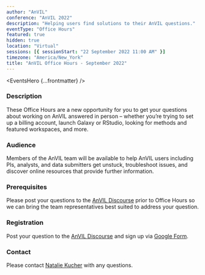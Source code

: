 ```yaml
---
author: "AnVIL"
conference: "AnVIL 2022"
description: "Helping users find solutions to their AnVIL questions."
eventType: "Office Hours"
featured: true
hidden: true
location: "Virtual"
sessions: [{ sessionStart: "22 September 2022 11:00 AM" }]
timezone: "America/New_York"
title: "AnVIL Office Hours - September 2022"
---
```


<EventsHero {...frontmatter} />

### Description

These Office Hours are a new opportunity for you to get your questions about working on AnVIL answered in person –
whether you’re trying to set up a billing account, launch Galaxy or RStudio, looking for methods and featured
workspaces, and more.

### Audience

Members of the AnVIL team will be available to help AnVIL users including PIs, analysts, and data submitters get
unstuck, troubleshoot issues, and discover online resources that provide further information.

### Prerequisites

Please post your questions to
the [AnVIL Discourse](https://help.anvilproject.org/t/anvil-office-hours-22sep2022-11-am-et/136) prior to Office Hours
so we can bring the team representatives best suited to address your question.

### Registration

Post your question to the [AnVIL Discourse](https://help.anvilproject.org/t/anvil-office-hours-22sep2022-11-am-et/136)
and sign up via [Google Form](https://forms.gle/xABZ5vtrJc844iN66).

### Contact

Please contact [Natalie Kucher](mailto:nkucher3@jhu.edu) with any questions.
